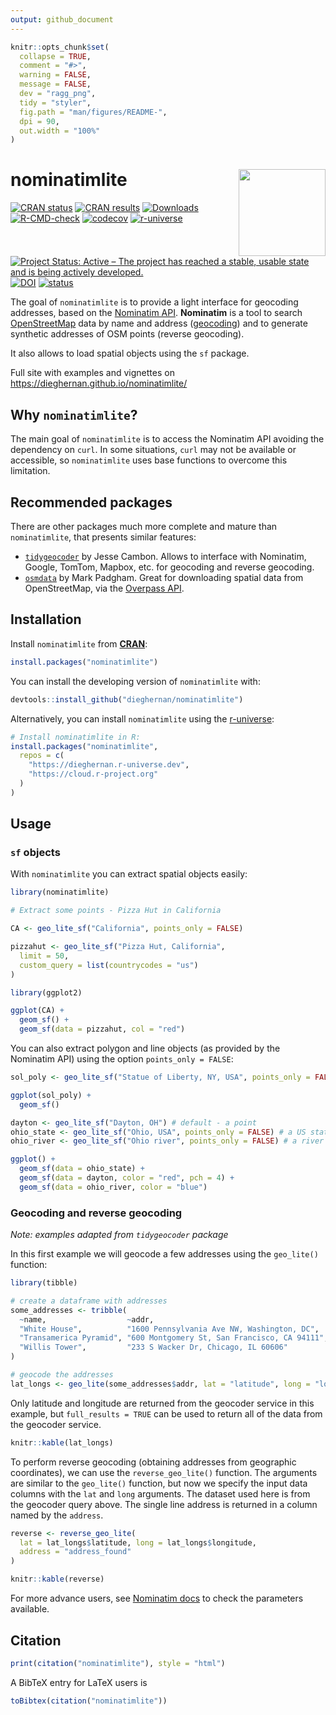 ```yaml
---
output: github_document
---
```


<!-- README.md is generated from README.Rmd. Please edit that file -->

```r
knitr::opts_chunk$set(
  collapse = TRUE,
  comment = "#>",
  warning = FALSE,
  message = FALSE,
  dev = "ragg_png",
  tidy = "styler",
  fig.path = "man/figures/README-",
  dpi = 90,
  out.width = "100%"
)
```

# nominatimlite <a href='https://dieghernan.github.io/nominatimlite/'><img src='man/figures/logo.png' align="right" height="139" /></a>


<!-- badges: start -->

[![CRAN
status](https://www.r-pkg.org/badges/version/nominatimlite)](https://CRAN.R-project.org/package=nominatimlite)
[![CRAN
results](https://badges.cranchecks.info/worst/nominatimlite.svg)](https://cran.r-project.org/web/checks/check_results_nominatimlite.html)
[![Downloads](https://cranlogs.r-pkg.org/badges/nominatimlite)](https://CRAN.R-project.org/package=nominatimlite)
[![R-CMD-check](https://github.com/dieghernan/nominatimlite/actions/workflows/check-full.yaml/badge.svg)](https://github.com/dieghernan/nominatimlite/actions/workflows/check-full.yaml)
[![codecov](https://codecov.io/gh/dieghernan/nominatimlite/branch/main/graph/badge.svg?token=jSZ4RIsj91)](https://app.codecov.io/gh/dieghernan/nominatimlite)
[![r-universe](https://dieghernan.r-universe.dev/badges/nominatimlite)](https://dieghernan.r-universe.dev/nominatimlite)
[![Project Status: Active – The project has reached a stable, usable state and
is being actively
developed.](https://www.repostatus.org/badges/latest/active.svg)](https://www.repostatus.org/#active)
[![DOI](https://img.shields.io/badge/DOI-10.5281/zenodo.5113195-blue)](https://doi.org/10.5281/zenodo.5113195)
[![status](https://tinyverse.netlify.com/badge/nominatimlite)](https://CRAN.R-project.org/package=nominatimlite)

<!-- badges: end -->

The goal of `nominatimlite` is to provide a light interface for geocoding
addresses, based on the [Nominatim
API](https://nominatim.org/release-docs/latest/). **Nominatim** is a tool to
search [OpenStreetMap](https://www.openstreetmap.org/) data by name and address
([geocoding](https://wiki.openstreetmap.org/wiki/Geocoding "Geocoding")) and to
generate synthetic addresses of OSM points (reverse geocoding).

It also allows to load spatial objects using the `sf` package.

Full site with examples and vignettes on
<https://dieghernan.github.io/nominatimlite/>

## Why `nominatimlite`?

The main goal of `nominatimlite` is to access the Nominatim API avoiding the
dependency on `curl`. In some situations, `curl` may not be available or
accessible, so `nominatimlite` uses base functions to overcome this limitation.

## Recommended packages

There are other packages much more complete and mature than `nominatimlite`,
that presents similar features:

-   [`tidygeocoder`](https://jessecambon.github.io/tidygeocoder/) by Jesse
    Cambon. Allows to interface with Nominatim, Google, TomTom, Mapbox, etc. for
    geocoding and reverse geocoding.
-   [`osmdata`](https://docs.ropensci.org/osmdata/) by Mark Padgham. Great for
    downloading spatial data from OpenStreetMap, via the [Overpass
    API](https://wiki.openstreetmap.org/wiki/Overpass_API).

## Installation

Install `nominatimlite` from
[**CRAN**](https://CRAN.R-project.org/package=nominatimlite):

```r
install.packages("nominatimlite")
```

You can install the developing version of `nominatimlite` with:

```r
devtools::install_github("dieghernan/nominatimlite")
```

Alternatively, you can install `nominatimlite` using the
[r-universe](https://dieghernan.r-universe.dev/nominatimlite):

```r
# Install nominatimlite in R:
install.packages("nominatimlite",
  repos = c(
    "https://dieghernan.r-universe.dev",
    "https://cloud.r-project.org"
  )
)
```

## Usage

### `sf` objects

With `nominatimlite` you can extract spatial objects easily:

```r
library(nominatimlite)

# Extract some points - Pizza Hut in California

CA <- geo_lite_sf("California", points_only = FALSE)

pizzahut <- geo_lite_sf("Pizza Hut, California",
  limit = 50,
  custom_query = list(countrycodes = "us")
)

library(ggplot2)

ggplot(CA) +
  geom_sf() +
  geom_sf(data = pizzahut, col = "red")
```

You can also extract polygon and line objects (as provided by the Nominatim API)
using the option `points_only = FALSE`:

```r
sol_poly <- geo_lite_sf("Statue of Liberty, NY, USA", points_only = FALSE) # a building - a polygon

ggplot(sol_poly) +
  geom_sf()
```

```r
dayton <- geo_lite_sf("Dayton, OH") # default - a point
ohio_state <- geo_lite_sf("Ohio, USA", points_only = FALSE) # a US state - a polygon
ohio_river <- geo_lite_sf("Ohio river", points_only = FALSE) # a river - a line

ggplot() +
  geom_sf(data = ohio_state) +
  geom_sf(data = dayton, color = "red", pch = 4) +
  geom_sf(data = ohio_river, color = "blue")
```

### Geocoding and reverse geocoding

*Note: examples adapted from `tidygeocoder` package*

In this first example we will geocode a few addresses using the `geo_lite()`
function:

```r
library(tibble)

# create a dataframe with addresses
some_addresses <- tribble(
  ~name,                  ~addr,
  "White House",          "1600 Pennsylvania Ave NW, Washington, DC",
  "Transamerica Pyramid", "600 Montgomery St, San Francisco, CA 94111",
  "Willis Tower",         "233 S Wacker Dr, Chicago, IL 60606"
)

# geocode the addresses
lat_longs <- geo_lite(some_addresses$addr, lat = "latitude", long = "longitude")
```

Only latitude and longitude are returned from the geocoder service in this
example, but `full_results = TRUE` can be used to return all of the data from
the geocoder service.

```r
knitr::kable(lat_longs)
```

To perform reverse geocoding (obtaining addresses from geographic coordinates),
we can use the `reverse_geo_lite()` function. The arguments are similar to the
`geo_lite()` function, but now we specify the input data columns with the `lat`
and `long` arguments. The dataset used here is from the geocoder query above.
The single line address is returned in a column named by the `address`.

```r
reverse <- reverse_geo_lite(
  lat = lat_longs$latitude, long = lat_longs$longitude,
  address = "address_found"
)
```

```r
knitr::kable(reverse)
```

For more advance users, see [Nominatim
docs](https://nominatim.org/release-docs/latest/api/Search/) to check the
parameters available.

## Citation

```r
print(citation("nominatimlite"), style = "html")
```


A BibTeX entry for LaTeX users is 

```r
toBibtex(citation("nominatimlite"))
```

